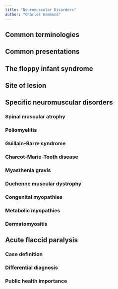 ```yaml
---
title: "Neuromuscular Disorders"
author: "Charles Hammond"
---
```


## Common terminologies
## Common presentations
## The floppy infant syndrome
## Site of lesion
## Specific neuromuscular disorders
### Spinal muscular atrophy
### Poliomyelitis 
### Guillain-Barre syndrome
### Charcot-Marie-Tooth disease
### Myasthenia gravis
### Duchenne muscular dystrophy
### Congenital myopathies
### Metabolic myopathies
### Dermatomyositis 
## Acute flaccid paralysis
### Case definition
### Differential diagnosis
### Public health importance 

